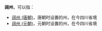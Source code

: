 '''阔州'''，可以指：
*[[阔州_(唐朝)|阔州 (唐朝)]]，唐朝时设置的州，在今四川省境
*[[阔州_(元朝)|阔州 (元朝)]]，元朝时设置的州，在今四川省境

{{Disambig|K|cat=二字中国州名消歧义}}
